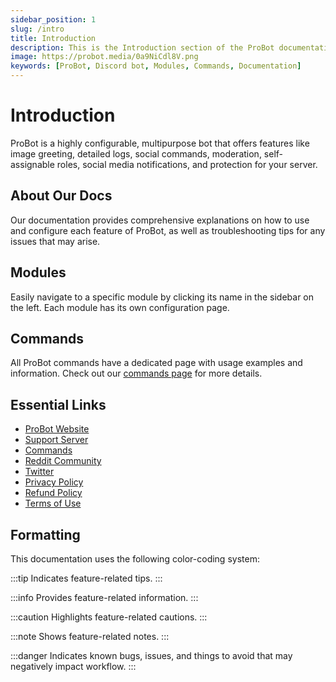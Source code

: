 ```yaml
---
sidebar_position: 1
slug: /intro
title: Introduction
description: This is the Introduction section of the ProBot documentation. It provides an overview of the bot's features, modules, commands, and essential resources, along with a color-coding system for formatting information.
image: https://probot.media/0a9NiCdl8V.png
keywords: [ProBot, Discord bot, Modules, Commands, Documentation] 
---
```


# Introduction 

ProBot is a highly configurable, multipurpose bot that offers features like image greeting, detailed logs, social commands, moderation, self-assignable roles, social media notifications, and protection for your server.

## About Our Docs

Our documentation provides comprehensive explanations on how to use and configure each feature of ProBot, as well as troubleshooting tips for any issues that may arise.

## Modules

Easily navigate to a specific module by clicking its name in the sidebar on the left. Each module has its own configuration page.

## Commands 

All ProBot commands have a dedicated page with usage examples and information. Check out our [commands page](https://probot.io/commands) for more details.

## Essential Links

- [ProBot Website](https://probot.io/)
- [Support Server](https://discord.gg/probot)
- [Commands](https://probot.io/commands)
- [Reddit Community](https://www.reddit.com/r/probot)
- [Twitter](https://twitter.com/tryProBot)
- [Privacy Policy](https://probot.io/privacy-policy)
- [Refund Policy](https://probot.io/refund-policy)
- [Terms of Use](https://probot.io/terms-of-use)

## Formatting

This documentation uses the following color-coding system:

:::tip
Indicates feature-related tips.
:::

:::info
Provides feature-related information.
:::

:::caution
Highlights feature-related cautions.
:::

:::note
Shows feature-related notes.
:::

:::danger
Indicates known bugs, issues, and things to avoid that may negatively impact workflow.
:::
